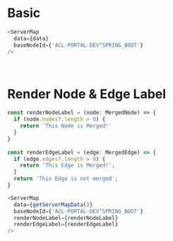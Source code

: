 
# Basic

<Basic />

```typescript title=Basic
<ServerMap
  data={data}
  baseNodeId={'ACL-PORTAL-DEV^SPRING_BOOT'}
/>
```

<br />

# Render Node & Edge Label

<RenderEdgeLabel />

```typescript title='Render Node & Edge Label'
const renderNodeLabel = (node: MergedNode) => {
  if (node.nodes?.length > 0) {
    return 'This Node is Merged!'
  } 
}
  
const renderEdgeLabel = (edge: MergedEdge) => {
  if (edge.edges?.length > 0) {
    return 'This Edge is Merged!';
  } 
  return 'This Edge is not merged';
}

<ServerMap
  data={getServerMapData()}
  baseNodeId={'ACL-PORTAL-DEV^SPRING_BOOT'}
  renderNodeLabel={renderNodeLabel}
  renderEdgeLabel={renderEdgeLabel}
/>
```
